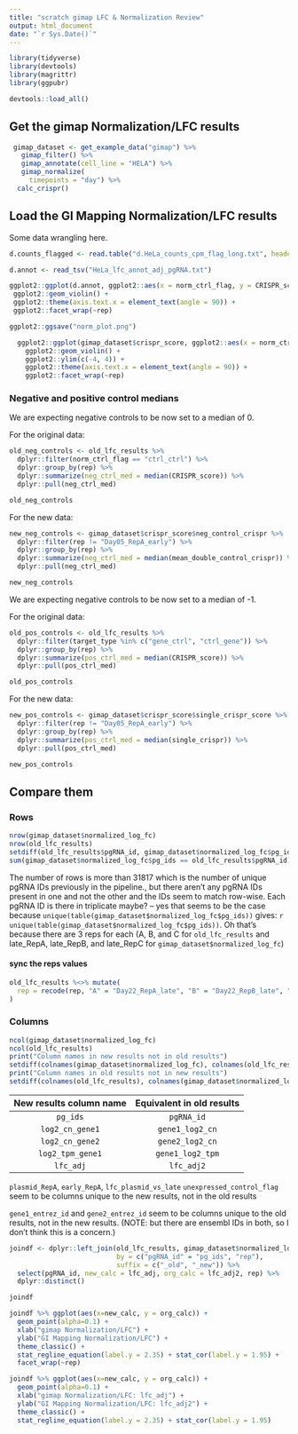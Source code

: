 ```yaml
---
title: "scratch gimap LFC & Normalization Review"
output: html_document
date: "`r Sys.Date()`"
---
```


```r
library(tidyverse)
library(devtools)
library(magrittr)
library(ggpubr)

devtools::load_all()
```

## Get the gimap Normalization/LFC results

```r
 gimap_dataset <- get_example_data("gimap") %>%
   gimap_filter() %>%
   gimap_annotate(cell_line = "HELA") %>%
   gimap_normalize(
     timepoints = "day") %>% 
  calc_crispr()
```

## Load the GI Mapping Normalization/LFC results

Some data wrangling here. 

```r
d.counts_flagged <- read.table("d.HeLa_counts_cpm_flag_long.txt", header=TRUE)

d.annot <- read_tsv("HeLa_lfc_annot_adj_pgRNA.txt")
```


```r
ggplot2::ggplot(d.annot, ggplot2::aes(x = norm_ctrl_flag, y = CRISPR_score)) +
 ggplot2::geom_violin() +
 ggplot2::theme(axis.text.x = element_text(angle = 90)) +
 ggplot2::facet_wrap(~rep)

ggplot2::ggsave("norm_plot.png")
```


```r
  ggplot2::ggplot(gimap_dataset$crispr_score, ggplot2::aes(x = norm_ctrl_flag, y = crispr_score)) +
    ggplot2::geom_violin() +
    ggplot2::ylim(c(-4, 4)) +
    ggplot2::theme(axis.text.x = element_text(angle = 90)) +
    ggplot2::facet_wrap(~rep)
```


### Negative and positive control medians 

We are expecting negative controls to be now set to a median of 0. 

For the original data: 
```r
old_neg_controls <- old_lfc_results %>%
  dplyr::filter(norm_ctrl_flag == "ctrl_ctrl") %>%
  dplyr::group_by(rep) %>%
  dplyr::summarize(neg_ctrl_med = median(CRISPR_score)) %>%
  dplyr::pull(neg_ctrl_med)

old_neg_controls
```

For the new data: 
```r
new_neg_controls <- gimap_dataset$crispr_score$neg_control_crispr %>%
  dplyr::filter(rep != "Day05_RepA_early") %>%
  dplyr::group_by(rep) %>%
  dplyr::summarize(neg_ctrl_med = median(mean_double_control_crispr)) %>%
  dplyr::pull(neg_ctrl_med)

new_neg_controls
```

We are expecting negative controls to be now set to a median of -1. 

For the original data: 
```r
old_pos_controls <- old_lfc_results %>%
  dplyr::filter(target_type %in% c("gene_ctrl", "ctrl_gene")) %>%
  dplyr::group_by(rep) %>%
  dplyr::summarize(pos_ctrl_med = median(CRISPR_score)) %>%
  dplyr::pull(pos_ctrl_med)

old_pos_controls
```

For the new data: 
```r
new_pos_controls <- gimap_dataset$crispr_score$single_crispr_score %>%
  dplyr::filter(rep != "Day05_RepA_early") %>%
  dplyr::group_by(rep) %>%
  dplyr::summarize(pos_ctrl_med = median(single_crispr)) %>%
  dplyr::pull(pos_ctrl_med)

new_pos_controls
```

## Compare them

### Rows

```r
nrow(gimap_dataset$normalized_log_fc)
nrow(old_lfc_results)
setdiff(old_lfc_results$pgRNA_id, gimap_dataset$normalized_log_fc$pg_ids)
sum(gimap_dataset$normalized_log_fc$pg_ids == old_lfc_results$pgRNA_id)
```

The number of rows is more than 31817 which is the number of unique pgRNA IDs previously in the pipeline., but there aren't any pgRNA IDs present in one and not the other and the IDs seem to match row-wise. Each pgRNA ID is there in triplicate maybe? -- yes that seems to be the case because `unique(table(gimap_dataset$normalized_log_fc$pg_ids))` gives: `r unique(table(gimap_dataset$normalized_log_fc$pg_ids))`. Oh that's because there are 3 reps for each (A, B, and C for `old_lfc_results` and late_RepA, late_RepB, and late_RepC for `gimap_dataset$normalized_log_fc`) 

#### sync the reps values

```r
old_lfc_results %<>% mutate(
  rep = recode(rep, "A" = "Day22_RepA_late", "B" = "Day22_RepB_late", "C" = "Day22_RepC_late")
)
```

### Columns

```r
ncol(gimap_dataset$normalized_log_fc)
ncol(old_lfc_results)
print("Column names in new results not in old results")
setdiff(colnames(gimap_dataset$normalized_log_fc), colnames(old_lfc_results))
print("Column names in old results not in new results")
setdiff(colnames(old_lfc_results), colnames(gimap_dataset$normalized_log_fc))
```

| New results column name | Equivalent in old results |
|:-----------------------:|:-------------------------:|
| `pg_ids`                | `pgRNA_id`                |
| `log2_cn_gene1`         | `gene1_log2_cn`           |
| `log2_cn_gene2`         | `gene2_log2_cn`           |
| `log2_tpm_gene1`        | `gene1_log2_tpm`          |
| `lfc_adj`               | `lfc_adj2`                |

`plasmid_RepA`, `early_RepA`, `lfc_plasmid_vs_late` `unexpressed_control_flag` seem to be columns unique to the new results, not in the old results

`gene1_entrez_id` and `gene2_entrez_id` seem to be columns unique to the old results, not in the new results. (NOTE: but there are ensembl IDs in both, so I don't think this is a concern.)

```r
joindf <- dplyr::left_join(old_lfc_results, gimap_dataset$normalized_log_fc,
                           by = c("pgRNA_id" = "pg_ids", "rep"),
                           suffix = c("_old", "_new")) %>%
  select(pgRNA_id, new_calc = lfc_adj, org_calc = lfc_adj2, rep) %>% 
  dplyr::distinct()

joindf
```

```r
joindf %>% ggplot(aes(x=new_calc, y = org_calc)) +
  geom_point(alpha=0.1) +
  xlab("gimap Normalization/LFC") +
  ylab("GI Mapping Normalization/LFC") +
  theme_classic() +
  stat_regline_equation(label.y = 2.35) + stat_cor(label.y = 1.95) +
  facet_wrap(~rep)

```

```r
joindf %>% ggplot(aes(x=new_calc, y = org_calc)) +
  geom_point(alpha=0.1) +
  xlab("gimap Normalization/LFC: lfc_adj") +
  ylab("GI Mapping Normalization/LFC: lfc_adj2") +
  theme_classic() +
  stat_regline_equation(label.y = 2.35) + stat_cor(label.y = 1.95)

```

